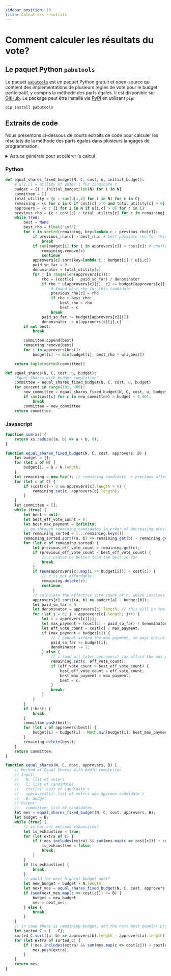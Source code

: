 ```yaml
---
sidebar_position: 10
title: Calcul des résultats
---
```



# Comment calculer les résultats du vote?

## Le paquet Python `pabutools`

Le paquet [`pabutools`](https://github.com/pbvoting/pabutools) est un paquet Python gratuit et open-source qui
contient des implémentations de plusieurs règles de vote pour le budget participatif, y compris la méthode des parts égales.
Il est disponible sur [GitHub](https://github.com/pbvoting/pabutools).
Le package peut être installé via [PyPI](https://pypi.org/project/pabutools/) en utilisant `pip`:

```bash
pip install pabutools
```

## Extraits de code

Nous présentons ci-dessous de courts extraits de code pour calculer les résultats de la méthode des parts égales dans
plusieurs langages de programmation.

<details>
<summary>Astuce générale pour accélérer le calcul</summary>
<div>
<p>
Pendant le calcul, l'algorithme doit calculer à plusieurs reprises le "<a href="../explanation">nombre de votes pondéré</a>"
de chaque projet, ce qui est une étape coûteuse en temps de calcul.
Cette partie peut être accélérée en ne recalculant le nombre de votes pondéré que si cela est nécessaire.
</p>
<p>
L'observation principale est que le nombre de votes pondéré ne peut que diminuer à mesure que l'algorithme progresse.
Dans notre implémentation, nous commençons par le projet qui avait le nombre de votes pondéré le plus élevé lors du tour
précédent.
Nous recalculons le nombre de votes pondéré de ce projet.
Ensuite, nous comparons son nouveau nombre de votes pondéré avec le nombre de votes pondéré du projet
avec le deuxième plus grand nombre de votes pondéré lors du tour précédent.
Si le nouveau nombre de votes pondéré est supérieur au nombre de votes pondéré du deuxième projet,
alors nous savons que nous avons trouvé le projet avec le nombre de votes pondéré le plus élevé au tour actuel
(parce que tous les autres projets avaient auparavant un nombre de votes pondéré inférieur, qui dans l'intervalle
n'a pu que diminuer encore davantage).
Ainsi, nous pouvons le sélectionner immédiatement.
</p>
<p>
Cette optimisation est utilisée dans tous les extraits de code sur cette page.
</p>
</div>
</details>

### Python

```python
def equal_shares_fixed_budget(N, C, cost, u, initial_budget):
    # u[i,c] = utility of voter i for candidate c
    budget = {i : initial_budget/len(N) for i in N}
    committee = []
    total_utility = {c : sum(u[i,c] for i in N) for c in C}
    remaining = {c for c in C if cost[c] > 0 and total_utility[c] > 0} # throw away dummy candidates
    approvers = {c : [i for i in N if u[i,c] > 0] for c in C}
    previous_rho = {c : cost[c] / total_utility[c] for c in remaining}
    while True:
        best = None
        best_rho = float('inf')
        for c in sorted(remaining, key=lambda c : previous_rho[c]):
            if previous_rho[c] > best_rho: # best possible rho for this round still isn't good enough
                break
            if sum(budget[i] for i in approvers[c]) < cost[c]: # unaffordable, can delete
                remaining.remove(c)
                continue
            approvers[c].sort(key=lambda i : budget[i] / u[i,c])
            paid_so_far = 0
            denominator = total_utility[c]
            for j in range(len(approvers[c])):
                rho = (cost[c] - paid_so_far) / denominator
                if rho * u[approvers[c][j], c] <= budget[approvers[c][j]]:
                    # found best rho for this candidate
                    previous_rho[c] = rho
                    if rho < best_rho:
                        best_rho = rho
                        best = c
                    break
                paid_so_far += budget[approvers[c][j]]
                denominator -= u[approvers[c][j],c]
        if not best:
            break

        committee.append(best)
        remaining.remove(best)
        for i in approvers[best]:
            budget[i] -= min(budget[i], best_rho * u[i,best])

    return tuple(sorted(committee))

def equal_shares(N, C, cost, u, budget):
    "Equal Shares with budget completion"
    committee = equal_shares_fixed_budget(N, C, cost, u, budget)
    for percent in range(101, 400):
        new_committee = equal_shares_fixed_budget(N, C, cost, u, budget * percent / 100)
        if sum(cost[c] for c in new_committee) > budget + 0.001:
            break
        committee = new_committee
    return committee
```

### Javascript

```javascript
function sum(xs) {
    return xs.reduce((a, b) => a + b, 0);
}

function equal_shares_fixed_budget(N, C, cost, approvers, B) {
    let budget = {};
    for (let i of N) {
        budget[i] = B / N.length;
    }
    let remaining = new Map(); // remaining candidate -> previous effective vote count
    for (let c of C) {
        if (cost[c] > 0 && approvers[c].length > 0) {
            remaining.set(c, approvers[c].length);
        }
    }
    let committee = [];
    while (true) {
        let best = null;
        let best_eff_vote_count = 0;
        let best_max_payment = Infinity;
        // go through remaining candidates in order of decreasing previous effective vote count
        let remaining_sorted = [...remaining.keys()];
        remaining_sorted.sort((a, b) => remaining.get(b) - remaining.get(a));
        for (let c of remaining_sorted) {
            let previous_eff_vote_count = remaining.get(c);
            if (previous_eff_vote_count < best_eff_vote_count) {
                // c cannot be better than the best so far
                break;
            }
            if (sum(approvers[c].map(i => budget[i])) < cost[c]) {
                // c is not affordable
                remaining.delete(c);
                continue;
            }
            // calculate the effective vote count of c, which involves splitting the cost of c as equally as possible among its approvers
            approvers[c].sort((a, b) => budget[a] - budget[b]);
            let paid_so_far = 0;
            let denominator = approvers[c].length; // this will be the number of approvers who can afford the max payment
            for (let j = 0; j < approvers[c].length; j++) {
                let i = approvers[c][j];
                let max_payment = (cost[c] - paid_so_far) / denominator; // payment if remaining approvers pay equally
                let eff_vote_count = cost[c] / max_payment;
                if (max_payment > budget[i]) {
                    // i cannot afford the max payment, so pays entire remaining budget
                    paid_so_far += budget[i];
                    denominator -= 1;
                } else {
                    // i (and all later approvers) can afford the max payment; stop here
                    remaining.set(c, eff_vote_count);
                    if (eff_vote_count > best_eff_vote_count) {
                        best_eff_vote_count = eff_vote_count;
                        best_max_payment = max_payment;
                        best = c;
                    }
                    break;
                }
            }
        }
        if (!best) {
            break;
        }
        committee.push(best);
        for (let i of approvers[best]) {
            budget[i] = budget[i] - Math.min(budget[i], best_max_payment);
        }
        remaining.delete(best);
    }
    return committee;
}

function equal_shares(N, C, cost, approvers, B) {
    // Method of Equal Shares with Add1U completion
    // Input:
    //   N: list of voters
    //   C: list of candidates
    //   cost[c]: cost of candidate c
    //   approvers[c]: list of voters who approve candidate c
    //   B: budget
    // Output:
    //   committee: list of candidates
    let mes = equal_shares_fixed_budget(N, C, cost, approvers, B);
    let budget = B;
    while (true) {
        // is current outcome exhaustive?
        let is_exhaustive = true;
        for (let extra of C) {
            if (!mes.includes(extra) && sum(mes.map(c => cost[c])) + cost[extra] <= B) {
                is_exhaustive = false;
                break;
            }
        }
        if (is_exhaustive) {
            break;
        }
        // would the next highest budget work?
        let new_budget = budget + N.length;
        let next_mes = equal_shares_fixed_budget(N, C, cost, approvers, new_budget);
        if (sum(next_mes.map(c => cost[c])) <= B) {
            budget = new_budget;
            mes = next_mes;
        } else {
            break;
        }
    }
    // in case there is remaining budget, add the next most popular projects
    let sorted_C = [...C];
    sorted_C.sort((a, b) => approvers[b].length - approvers[a].length);
    for (let extra of sorted_C) {
        if (!mes.includes(extra) && sum(mes.map(c => cost[c])) + cost[extra] <= B) {
            mes.push(extra);
        }
    }
    return mes;
}
```